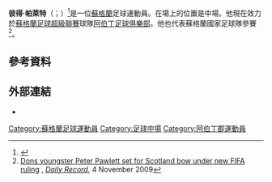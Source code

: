 {{expand|time=2015-06-05T14:23:39+00:00}}
'''彼得·帕萊特'''（{{lang-en|Peter Pawlett}}；{{bd|1991年|2月3日}}）<ref>{{cite web | url=http://news.bbc.co.uk/sport1/shared/bsp/hi/football/statistics/players/p/pawlett_401039.stm | title=Peter Pawlett | publisher=[[BBC|BBC]] | work=BBC Sport | accessdate=23 August 2012 | archive-date=2013-04-19 | archive-url=https://archive.today/20130419170514/http://news.bbc.co.uk/sport1/shared/bsp/hi/football/statistics/players/p/pawlett_401039.stm | dead-url=yes }}</ref>是一位[[蘇格蘭|蘇格蘭]]足球運動員。在場上的位置是中場。他現在效力於[[蘇格蘭足球超級聯賽|蘇格蘭足球超級聯賽]]球隊[[阿伯丁足球俱樂部|阿伯丁足球俱樂部]]。他也代表蘇格蘭國家足球隊參賽<ref name = "scotland">[http://www.dailyrecord.co.uk/football/spl/aberdeen/2009/11/04/dons-youngster-peter-pawlett-set-for-scotland-bow-under-new-fifa-ruling-86908-21797528/ Dons youngster Peter Pawlett set for Scotland bow under new FIFA ruling] {{WebCite|url=https://www.webcitation.org/6BilNzJ1c?url=http://www.dailyrecord.co.uk/sport/football/dons-youngster-peter-pawlett-set-1041100 |date=20121027065657 |dateformat=iso }}, ''[[Daily_Record_(Scotland)|Daily Record]]'', 4 November 2009</ref>。
==參考資料==
{{Reflist}}

==外部連結==
*{{soccerbase|id=48896}}

{{DEFAULTSORT:Pawlett, Peter}}
[[Category:蘇格蘭足球運動員|Category:蘇格蘭足球運動員]]
[[Category:足球中場|Category:足球中場]]
[[Category:阿伯丁郡運動員|Category:阿伯丁郡運動員]]